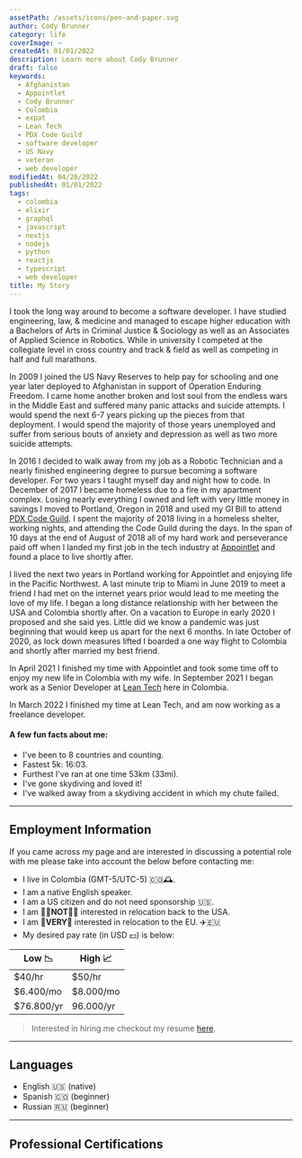 ```yaml
---
assetPath: /assets/icons/pen-and-paper.svg
author: Cody Brunner
category: life
coverImage: ~
createdAt: 01/01/2022
description: Learn more about Cody Brunner
draft: false
keywords:
  - Afghanistan
  - Appointlet
  - Cody Brunner
  - Colombia
  - expat
  - Lean Tech
  - PDX Code Guild
  - software developer
  - US Navy
  - veteran
  - web developer
modifiedAt: 04/20/2022
publishedAt: 01/01/2022
tags:
  - colombia
  - elixir
  - graphql
  - javascript
  - nextjs
  - nodejs
  - python
  - reactjs
  - typescript
  - web developer
title: My Story
---
```


I took the long way around to become a software developer. I have studied engineering, law, & medicine and managed to escape higher education with a Bachelors of Arts in Criminal Justice & Sociology as well as an Associates of Applied Science in Robotics. While in university I competed at the collegiate level in cross country and track & field as well as competing in half and full marathons.

In 2009 I joined the US Navy Reserves to help pay for schooling and one year later deployed to Afghanistan in support of Operation Enduring Freedom. I came home another broken and lost soul from the endless wars in the Middle East and suffered many panic attacks and suicide attempts. I would spend the next 6-7 years picking up the pieces from that deployment. I would spend the majority of those years unemployed and suffer from serious bouts of anxiety and depression as well as two more suicide attempts.

In 2016 I decided to walk away from my job as a Robotic Technician and a nearly finished engineering degree to pursue becoming a software developer. For two years I taught myself day and night how to code. In December of 2017 I became homeless due to a fire in my apartment complex. Losing nearly everything I owned and left with very little money in savings I moved to Portland, Oregon in 2018 and used my GI Bill to attend [PDX Code Guild](https://pdxcodeguild.com/). I spent the majority of 2018 living in a homeless shelter, working nights, and attending the Code Guild during the days. In the span of 10 days at the end of August of 2018 all of my hard work and perseverance paid off when I landed my first job in the tech industry at [Appointlet](https://www.appointlet.com/) and found a place to live shortly after.

I lived the next two years in Portland working for Appointlet and enjoying life in the Pacific Northwest. A last minute trip to Miami in June 2019 to meet a friend I had met on the internet years prior would lead to me meeting the love of my life. I began a long distance relationship with her between the USA and Colombia shortly after. On a vacation to Europe in early 2020 I proposed and she said yes. Little did we know a pandemic was just beginning that would keep us apart for the next 6 months. In late October of 2020, as lock down measures lifted I boarded a one way flight to Colombia and shortly after married my best friend.

In April 2021 I finished my time with Appointlet and took some time off to enjoy my new life in Colombia with my wife. In September 2021 I began work as a Senior Developer at [Lean Tech](https://www.leangroup.com/solutions/leantech) here in Colombia.

In March 2022 I finished my time at Lean Tech, and am now working as a freelance developer.

#### A few fun facts about me:

- I've been to 8 countries and counting.
- Fastest 5k: 16:03.
- Furthest I've ran at one time 53km (33mi).
- I've gone skydiving and loved it!
- I've walked away from a skydiving accident in which my chute failed.

---

## Employment Information

If you came across my page and are interested in discussing a potential role with me please take into account the below before contacting me:

- I live in Colombia (GMT-5/UTC-5) 🇨🇴🕰️.
- I am a native English speaker.
- I am a US citizen and do not need sponsorship 🇺🇸.
- I am 🙅‍♂️**NOT**🙅‍♂️ interested in relocation back to the USA.
- I am 🤩**VERY**🤩 interested in relocation to the EU. ✈️🇪🇺
- My desired pay rate (in USD 💵) is below:

| Low 📉     | High 📈   |
| ---------- | --------- |
| $40/hr     | $50/hr    |
| $6.400/mo  | $8.000/mo |
| $76.800/yr | 96.000/yr |

> Interested in hiring me checkout my resume [here](https://codybrunner.com/resume.pdf).

---

## Languages

- English 🇺🇸 (native)
- Spanish 🇨🇴 (beginner)
- Russian 🇷🇺 (beginner)

---

## Professional Certifications

<div
  data-iframe-height="270"
  data-iframe-width="160"
  data-share-badge-host="https://www.credly.com"
  data-share-badge-id="397d070c-8691-496d-bd5a-e2f8c8115ff4"
/>

<script is:inline src="//cdn.credly.com/assets/utilities/embed.js" />

---

## About this site

My website has had many iterations over the years. It started out as a static site with HTML and CSS hosted on GitHub. I moved it to [NextJS](https://nextjs.org/) back in the 3.0 days and moved to hosting on Zeit (now [Vercel](https://vercel.com/)). Then to [Gatsby](https://www.gatsbyjs.com/) splitting the site and the blog apart. After that it was back to NextJS, this time with version 12 and moving my hosting over to [Cloudflare](https://www.cloudflare.com/) & [Cloudflare Pages](https://pages.cloudflare.com/). Then along came a framework that in my honest opinion is wicked awesome and going to really eat up market share: [AstroJS](https://astro.build/). The site is currently written in `astro@1.2.1` and styled using `tailwindcss@^3.X`. If you feel like taking a look at the source code you can check it out [here](https://github.com/rockchalkwushock/codybrunner.com).

<div class="text-center">~ Cody 🚀</div>

